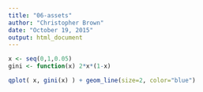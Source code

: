 ---
title: "06-assets"
author: "Christopher Brown"
date: "October 19, 2015"
output: html_document
---

```{r}
x <- seq(0,1,0.05)
gini <- function(x) 2*x*(1-x)

qplot( x, gini(x) ) + geom_line(size=2, color="blue") 
```
